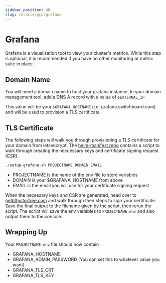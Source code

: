 ```yaml
---
sidebar_position: 40
slug: /oracle/gcp/grafana
---
```


# Grafana

Grafana is a visualization tool to view your cluster's metrics. While this step is optional, it is recommended if you have no other monitoring or metric suite in place.

## Domain Name

You will need a domain name to host your grafana instance. In your domain management tool, add a DNS A record with a value of `$EXTERNAL_IP`.

This value will be your `$GRAFANA_HOSTNAME` (i.e. grafana.switchboard.com) and will be used to provision a TLS certificate.

## TLS Certificate

The following steps will walk you through provisioning a TLS certificate for your domain from letsencrypt. The [helm-manifest repo](https://github.com/switchboard-xyz/helm-manifests) contains a script to walk through creating the neccessary keys and certificate signing request (CSR).

```bash
./setup-grafana.sh PROJECTNAME DOMAIN EMAIL
```

- PROJECTNAME is the name of the env file to store variables
- DOMAIN is your $GRAFANA_HOSTNAME from above
- EMAIL is the email you will use for your certificate signing request

When the necessary keys and CSR are generated, head over to [gethttpsforfree.com](https://gethttpsforfree.com.com) and walk through their steps to sign your certificate. Save the final output to the filename given by the script, then rerun the script. The script will save the env variables to `PROJECTNAME.env` and also output them to the console.

## Wrapping Up

Your `PROJECTNAME.env` file should now contain

- GRAFANA_HOSTNAME
- GRAFANA_ADMIN_PASSWORD (You can set this to whatever value you want)
- GRAFANA_TLS_CRT
- GRAFANA_TLS_KEY
